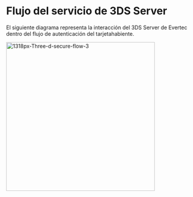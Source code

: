# Flujo del servicio de 3DS Server

El siguiente diagrama representa la interacción del 3DS Server de Evertec dentro del flujo de autenticación del tarjetahabiente.

<img src="/3DS_server/1318px-Three-d-secure-flow-3.png" alt="1318px-Three-d-secure-flow-3" width="400"/>

